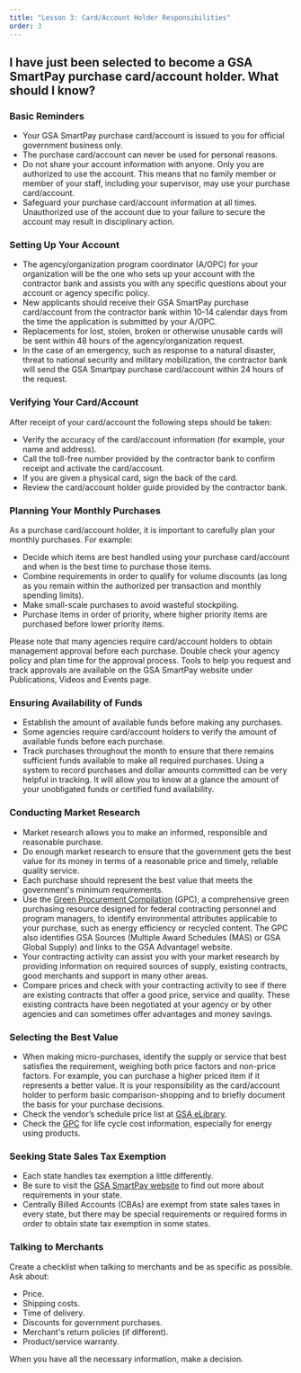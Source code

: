 ```yaml
---
title: "Lesson 3: Card/Account Holder Responsibilities"
order: 3
---
```


## I have just been selected to become a GSA SmartPay purchase card/account holder. What should I know?

### Basic Reminders
- Your GSA SmartPay purchase card/account is issued to you for official government business only. 
- The purchase card/account can never be used for personal reasons. 
- Do not share your account information with anyone. Only you are authorized to use the account. This means that no family member or member of your staff, including your supervisor, may use your purchase card/account. 
- Safeguard your purchase card/account information at all times. Unauthorized use of the account due to your failure to secure the account may result in disciplinary action.

### Setting Up Your Account
- The agency/organization program coordinator (A/OPC) for your organization will be the one who sets up your account with the contractor bank and assists you with any specific questions about your account or agency specific policy.
- New applicants should receive their GSA SmartPay purchase card/account from the contractor bank within 10-14 calendar days from the time the application is submitted by your A/OPC. 
- Replacements for lost, stolen, broken or otherwise unusable cards will be sent within 48 hours of the agency/organization request. 
- In the case of an emergency, such as response to a natural disaster, threat to national security and military mobilization, the contractor bank will send the GSA Smartpay purchase card/account within 24 hours of the request.

### Verifying Your Card/Account
After receipt of your card/account the following steps should be taken:
- Verify the accuracy of the card/account information (for example, your name and address).
- Call the toll-free number provided by the contractor bank to confirm receipt and activate the card/account.
- If you are given a physical card, sign the back of the card.
- Review the card/account holder guide provided by the contractor bank.

### Planning Your Monthly Purchases
As a purchase card/account holder, it is important to carefully plan your monthly purchases. For example:
- Decide which items are best handled using your purchase card/account and when is the best time to purchase those items.
- Combine requirements in order to qualify for volume discounts (as long as you remain within the authorized per transaction and monthly spending limits).
- Make small-scale purchases to avoid wasteful stockpiling.
- Purchase items in order of priority, where higher priority items are purchased before lower priority items.

Please note that many agencies require card/account holders to obtain management approval before each purchase. Double check your agency policy and plan time for the approval process. Tools to help you request and track approvals are available on the GSA SmartPay website under Publications, Videos and Events page.

### Ensuring Availability of Funds
- Establish the amount of available funds before making any purchases. 
- Some agencies require card/account holders to verify the amount of available funds before each purchase.
- Track purchases throughout the month to ensure that there remains sufficient funds available to make all required purchases. Using a system to record purchases and dollar amounts committed can be very helpful in tracking. It will allow you to know at a glance the amount of your unobligated funds or certified fund availability.

### Conducting Market Research
- Market research allows you to make an informed, responsible and reasonable purchase. 
- Do enough market research to ensure that the government gets the best value for its money in terms of a reasonable price and timely, reliable quality service. 
- Each purchase should represent the best value that meets the government's minimum requirements.
- Use the [Green Procurement Compilation](https://sftool.gov/greenprocurement) (GPC), a comprehensive green purchasing resource designed for federal contracting personnel and program managers, to identify environmental attributes applicable to your purchase, such as energy efficiency or recycled content. The GPC also identifies GSA Sources (Multiple Award Schedules (MAS) or GSA Global Supply) and links to the GSA Advantage! website.
- Your contracting activity can assist you with your market research by providing information on required sources of supply, existing contracts, good merchants and support in many other areas.
- Compare prices and check with your contracting activity to see if there are existing contracts that offer a good price, service and quality. These existing contracts have been negotiated at your agency or by other agencies and can sometimes offer advantages and money savings.

### Selecting the Best Value
- When making micro-purchases, identify the supply or service that best satisfies the requirement, weighing both price factors and non-price factors. For example, you can purchase a higher priced item if it represents a better value. It is your responsibility as the card/account holder to perform basic comparison-shopping and to briefly document the basis for your purchase decisions.
- Check the vendor’s schedule price list at [GSA eLibrary](https://www.gsaelibrary.gsa.gov/).
- Check the [GPC](https://sftool.gov/greenprocurement) for life cycle cost information, especially for energy using products.

### Seeking State Sales Tax Exemption
- Each state handles tax exemption a little differently. 
- Be sure to visit the [GSA SmartPay website](https://smartpay.gsa.gov/content/state-tax-information) to find out more about requirements in your state. 
- Centrally Billed Accounts (CBAs) are exempt from state sales taxes in every state, but there may be special requirements or required forms in order to obtain state tax exemption in some states.

### Talking to Merchants
Create a checklist when talking to merchants and be as specific as possible. Ask about:
- Price.
- Shipping costs.
- Time of delivery.
- Discounts for government purchases.
- Merchant's return policies (if different).
- Product/service warranty.

When you have all the necessary information, make a decision.

